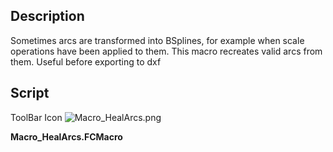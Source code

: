 <languages/>

{{Macro
|Name=HealArcs
|Icon=Macro_HealArcs.png
|Description=Sometimes arcs are transformed into BSplines, for example when scale operations have been applied to them. This macro recreates valid arcs from them. Useful before exporting to dxf. Useful before exporting to dxf.
|Author=Yorik
|Version=0.1
|Date=2011-09-24
|FCVersion=All
|Download=[https://wiki.freecad.org/images/5/5a/Macro_HealArcs.png ToolBar Icon]
}}

==Description==

Sometimes arcs are transformed into BSplines, for example when scale operations have been applied to them. This macro recreates valid arcs from them. Useful before exporting to dxf

==Script==

ToolBar Icon [[Image:Macro_HealArcs.png]]

'''Macro_HealArcs.FCMacro'''

{{MacroCode|code=

try:
    import DraftGeomUtils as fcgeo
except:
    from draftlibs import fcgeo
import FreeCAD,FreeCADGui,Part

sel = FreeCADGui.Selection.getSelection()
if not sel:
    FreeCAD.Console.PrintWarning("Select something first!")
else:
    removeList = []
    for obj in sel:
        ed = obj.Shape.Edges[0]
        arc = fcgeo.arcFromSpline(ed)
        if arc:
            Part.show(arc)
            removeList.append(obj.Name)
    FreeCAD.ActiveDocument.recompute()
    print("removing", removeList)
    for n in removeList:
        FreeCAD.ActiveDocument.removeObject(n)
}}